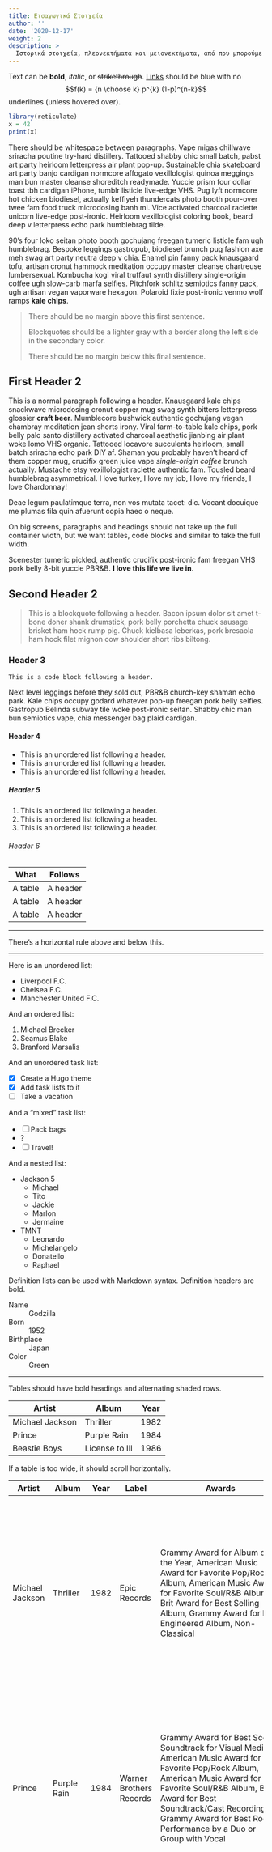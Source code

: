```yaml
---
title: Εισαγωγικά Στοιχεία
author: ''
date: '2020-12-17'
weight: 2
description: >
  Ιστορικά στοιχεία, πλεονεκτήματα και μειονεκτήματα, από που μπορούμε να προμηθευτούμε και να εγκαταστήσουμε την R και μερικές βασικές έννοιες.
---
```




Text can be **bold**, _italic_, or ~~strikethrough~~. [Links](https://gohugo.io) should be blue with no $$f(k) = {n \choose k} p^{k} (1-p)^{n-k}$$ underlines (unless hovered over).

```r
library(reticulate)
x = 42
print(x)
```

There should be whitespace between paragraphs. Vape migas chillwave sriracha poutine try-hard distillery. Tattooed shabby chic small batch, pabst art party heirloom letterpress air plant pop-up. Sustainable chia skateboard art party banjo cardigan normcore affogato vexillologist quinoa meggings man bun master cleanse shoreditch readymade. Yuccie prism four dollar toast tbh cardigan iPhone, tumblr listicle live-edge VHS. Pug lyft normcore hot chicken biodiesel, actually keffiyeh thundercats photo booth pour-over twee fam food truck microdosing banh mi. Vice activated charcoal raclette unicorn live-edge post-ironic. Heirloom vexillologist coloring book, beard deep v letterpress echo park humblebrag tilde.

90's four loko seitan photo booth gochujang freegan tumeric listicle fam ugh humblebrag. Bespoke leggings gastropub, biodiesel brunch pug fashion axe meh swag art party neutra deep v chia. Enamel pin fanny pack knausgaard tofu, artisan cronut hammock meditation occupy master cleanse chartreuse lumbersexual. Kombucha kogi viral truffaut synth distillery single-origin coffee ugh slow-carb marfa selfies. Pitchfork schlitz semiotics fanny pack, ugh artisan vegan vaporware hexagon. Polaroid fixie post-ironic venmo wolf ramps **kale chips**.

> There should be no margin above this first sentence.
>
> Blockquotes should be a lighter gray with a border along the left side in the secondary color.
>
> There should be no margin below this final sentence.

## First Header 2

This is a normal paragraph following a header. Knausgaard kale chips snackwave microdosing cronut copper mug swag synth bitters letterpress glossier **craft beer**. Mumblecore bushwick authentic gochujang vegan chambray meditation jean shorts irony. Viral farm-to-table kale chips, pork belly palo santo distillery activated charcoal aesthetic jianbing air plant woke lomo VHS organic. Tattooed locavore succulents heirloom, small batch sriracha echo park DIY af. Shaman you probably haven't heard of them copper mug, crucifix green juice vape *single-origin coffee* brunch actually. Mustache etsy vexillologist raclette authentic fam. Tousled beard humblebrag asymmetrical. I love turkey, I love my job, I love my friends, I love Chardonnay!

Deae legum paulatimque terra, non vos mutata tacet: dic. Vocant docuique me plumas fila quin afuerunt copia haec o neque.

On big screens, paragraphs and headings should not take up the full container width, but we want tables, code blocks and similar to take the full width.

Scenester tumeric pickled, authentic crucifix post-ironic fam freegan VHS pork belly 8-bit yuccie PBR&B. **I love this life we live in**.


## Second Header 2

> This is a blockquote following a header. Bacon ipsum dolor sit amet t-bone doner shank drumstick, pork belly porchetta chuck sausage brisket ham hock rump pig. Chuck kielbasa leberkas, pork bresaola ham hock filet mignon cow shoulder short ribs biltong.

### Header 3

```
This is a code block following a header.
```

Next level leggings before they sold out, PBR&B church-key shaman echo park. Kale chips occupy godard whatever pop-up freegan pork belly selfies. Gastropub Belinda subway tile woke post-ironic seitan. Shabby chic man bun semiotics vape, chia messenger bag plaid cardigan. 

#### Header 4

* This is an unordered list following a header.
* This is an unordered list following a header.
* This is an unordered list following a header.

##### Header 5

1. This is an ordered list following a header.
2. This is an ordered list following a header.
3. This is an ordered list following a header.

###### Header 6

| What      | Follows         |
|-----------|-----------------|
| A table   | A header        |
| A table   | A header        |
| A table   | A header        |

----------------

There's a horizontal rule above and below this.

----------------

Here is an unordered list:

* Liverpool F.C.
* Chelsea F.C.
* Manchester United F.C.

And an ordered list:

1. Michael Brecker
2. Seamus Blake
3. Branford Marsalis

And an unordered task list:

- [x] Create a Hugo theme
- [x] Add task lists to it
- [ ] Take a vacation

And a "mixed" task list:

- [ ] Pack bags
- ?
- [ ] Travel!

And a nested list:

* Jackson 5
  * Michael
  * Tito
  * Jackie
  * Marlon
  * Jermaine
* TMNT
  * Leonardo
  * Michelangelo
  * Donatello
  * Raphael

Definition lists can be used with Markdown syntax. Definition headers are bold.

Name
: Godzilla

Born
: 1952

Birthplace
: Japan

Color
: Green


----------------

Tables should have bold headings and alternating shaded rows.

| Artist            | Album           | Year |
|-------------------|-----------------|------|
| Michael Jackson   | Thriller        | 1982 |
| Prince            | Purple Rain     | 1984 |
| Beastie Boys      | License to Ill  | 1986 |

If a table is too wide, it should scroll horizontally.

| Artist            | Album           | Year | Label       | Awards   | Songs     |
|-------------------|-----------------|------|-------------|----------|-----------|
| Michael Jackson   | Thriller        | 1982 | Epic Records | Grammy Award for Album of the Year, American Music Award for Favorite Pop/Rock Album, American Music Award for Favorite Soul/R&B Album, Brit Award for Best Selling Album, Grammy Award for Best Engineered Album, Non-Classical | Wanna Be Startin' Somethin', Baby Be Mine, The Girl Is Mine, Thriller, Beat It, Billie Jean, Human Nature, P.Y.T. (Pretty Young Thing), The Lady in My Life |
| Prince            | Purple Rain     | 1984 | Warner Brothers Records | Grammy Award for Best Score Soundtrack for Visual Media, American Music Award for Favorite Pop/Rock Album, American Music Award for Favorite Soul/R&B Album, Brit Award for Best Soundtrack/Cast Recording, Grammy Award for Best Rock Performance by a Duo or Group with Vocal | Let's Go Crazy, Take Me With U, The Beautiful Ones, Computer Blue, Darling Nikki, When Doves Cry, I Would Die 4 U, Baby I'm a Star, Purple Rain |
| Beastie Boys      | License to Ill  | 1986 | Mercury Records | noawardsbutthistablecelliswide | Rhymin & Stealin, The New Style, She's Crafty, Posse in Effect, Slow Ride, Girls, (You Gotta) Fight for Your Right, No Sleep Till Brooklyn, Paul Revere, Hold It Now, Hit It, Brass Monkey, Slow and Low, Time to Get Ill |

----------------

Code snippets like `var foo = "bar";` can be shown inline.

Also, `this should vertically align` ~~`with this`~~ ~~and this~~.

Code can also be shown in a block element.

```
foo := "bar";
bar := "foo";
```

Code can also use syntax highlighting.

```go
func main() {
  input := `var foo = "bar";`

  lexer := lexers.Get("javascript")
  iterator, _ := lexer.Tokenise(nil, input)
  style := styles.Get("github")
  formatter := html.New(html.WithLineNumbers())

  var buff bytes.Buffer
  formatter.Format(&buff, style, iterator)

  fmt.Println(buff.String())
}
```

```
Long, single-line code blocks should not wrap. They should horizontally scroll if they are too long. This line should be long enough to demonstrate this.
```

Inline code inside table cells should still be distinguishable.

| Language    | Code               |
|-------------|--------------------|
| Javascript  | `var foo = "bar";` |
| Ruby        | `foo = "bar"{`      |

----------------

Small images should be shown at their actual size.

![](https://upload.wikimedia.org/wikipedia/commons/thumb/9/9e/Picea_abies_shoot_with_buds%2C_Sogndal%2C_Norway.jpg/240px-Picea_abies_shoot_with_buds%2C_Sogndal%2C_Norway.jpg)

Large images should always scale down and fit in the content container.

![](https://upload.wikimedia.org/wikipedia/commons/thumb/9/9e/Picea_abies_shoot_with_buds%2C_Sogndal%2C_Norway.jpg/1024px-Picea_abies_shoot_with_buds%2C_Sogndal%2C_Norway.jpg)

_The photo above of the Spruce Picea abies shoot with foliage buds: Bjørn Erik Pedersen, CC-BY-SA._


## Components

### Alerts

{{< alert >}}This is an alert.{{< /alert >}}
{{< alert title="Note" >}}This is an alert with a title.{{< /alert >}}
{{% alert title="Note" %}}This is an alert with a title and **Markdown**.{{% /alert %}}
{{< alert color="success" >}}This is a successful alert.{{< /alert >}}
{{< alert color="warning" >}}This is a warning.{{< /alert >}}
{{< alert color="warning" title="Warning" >}}This is a warning with a title.{{< /alert >}}


## Another Heading

Add some sections here to see how the ToC looks like. Bacon ipsum dolor sit amet t-bone doner shank drumstick, pork belly porchetta chuck sausage brisket ham hock rump pig. Chuck kielbasa leberkas, pork bresaola ham hock filet mignon cow shoulder short ribs biltong.

### This Document

Inguina genus: Anaphen post: lingua violente voce suae meus aetate diversi. Orbis unam nec flammaeque status deam Silenum erat et a ferrea. Excitus rigidum ait: vestro et Herculis convicia: nitidae deseruit coniuge Proteaque adiciam *eripitur*? Sitim noceat signa *probat quidem*. Sua longis *fugatis* quidem genae.


### Pixel Count

Tilde photo booth wayfarers cliche lomo intelligentsia man braid kombucha vaporware farm-to-table mixtape portland. PBR&B pickled cornhole ugh try-hard ethical subway tile. Fixie paleo intelligentsia pabst. Ennui waistcoat vinyl gochujang. Poutine salvia authentic affogato, chambray lumbersexual shabby chic.

### Contact Info

Plaid hell of cred microdosing, succulents tilde pour-over. Offal shabby chic 3 wolf moon blue bottle raw denim normcore poutine pork belly.


### External Links

Stumptown PBR&B keytar plaid street art, forage XOXO pitchfork selvage affogato green juice listicle pickled everyday carry hashtag. Organic sustainable letterpress sartorial scenester intelligentsia swag bushwick. Put a bird on it stumptown neutra locavore. IPhone typewriter messenger bag narwhal. Ennui cold-pressed seitan flannel keytar, single-origin coffee adaptogen occupy yuccie williamsburg chillwave shoreditch forage waistcoat.



```
This is the final element on the page and there should be no margin below this.
```
